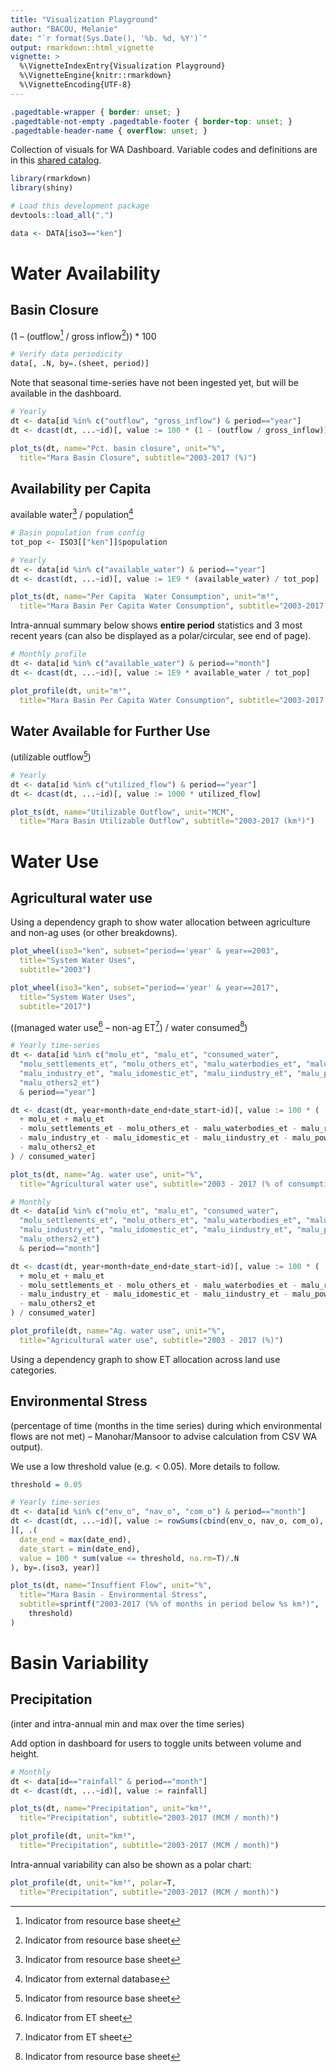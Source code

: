 ```yaml
---
title: "Visualization Playground"
author: "BACOU, Melanie"
date: "`r format(Sys.Date(), '%b. %d, %Y')`"
output: rmarkdown::html_vignette
vignette: >
  %\VignetteIndexEntry{Visualization Playground}
  %\VignetteEngine{knitr::rmarkdown}
  %\VignetteEncoding{UTF-8}
---
```


```css
.pagedtable-wrapper { border: unset; }
.pagedtable-not-empty .pagedtable-footer { border-top: unset; }
.pagedtable-header-name { overflow: unset; }
```

Collection of visuals for WA Dashboard. Variable codes and definitions are in this [shared catalog](https://docs.google.com/spreadsheets/d/13c8t2JgA2QK_YZ6OgI9o0JJcnuq90WOeipzNxS1HPow/edit?usp=sharing).

```r
library(rmarkdown)
library(shiny)

# Load this development package
devtools::load_all(".")

data <- DATA[iso3=="ken"]
```


# Water Availability

## Basin Closure

(1 – (outflow[^s1] / gross inflow[^s1])) * 100


```r
# Verify data periodicity
data[, .N, by=.(sheet, period)]
```

Note that seasonal time-series have not been ingested yet, but will be available in the dashboard.

```r
# Yearly
dt <- data[id %in% c("outflow", "gross_inflow") & period=="year"]
dt <- dcast(dt, ...~id)[, value := 100 * (1 - (outflow / gross_inflow))]

plot_ts(dt, name="Pct. basin closure", unit="%",
  title="Mara Basin Closure", subtitle="2003-2017 (%)")
```

## Availability per Capita

available water[^s1] / population[^ext]

```r

# Basin population from config
tot_pop <- ISO3[["ken"]]$population

# Yearly
dt <- data[id %in% c("available_water") & period=="year"]
dt <- dcast(dt, ...~id)[, value := 1E9 * (available_water) / tot_pop]

plot_ts(dt, name="Per Capita  Water Consumption", unit="m³",
  title="Mara Basin Per Capita Water Consumption", subtitle="2003-2017 (m³)")
```

Intra-annual summary below shows **entire period** statistics and 3 most recent years (can also be displayed as a polar/circular, see end of page).

```r
# Monthly profile
dt <- data[id %in% c("available_water") & period=="month"]
dt <- dcast(dt, ...~id)[, value := 1E9 * available_water / tot_pop]

plot_profile(dt, unit="m³",
  title="Mara Basin Per Capita Water Consumption", subtitle="2003-2017 (m³)")
```


## Water Available for Further Use

(utilizable outflow[^s1])

```r
# Yearly
dt <- data[id %in% c("utilized_flow") & period=="year"]
dt <- dcast(dt, ...~id)[, value := 1000 * utilized_flow]

plot_ts(dt, name="Utilizable Outflow", unit="MCM",
  title="Mara Basin Utilizable Outflow", subtitle="2003-2017 (km³)")
```


# Water Use

## Agricultural water use 

Using a dependency graph to show water allocation between agriculture and non-ag uses (or other breakdowns).

```r
plot_wheel(iso3="ken", subset="period=='year' & year==2003",
  title="System Water Uses",
  subtitle="2003")

plot_wheel(iso3="ken", subset="period=='year' & year==2017",
  title="System Water Uses",
  subtitle="2017")
```

((managed water use[^s2] – non-ag ET[^s2]) / water consumed[^s1])

```r
# Yearly time-series
dt <- data[id %in% c("molu_et", "malu_et", "consumed_water",
  "molu_settlements_et", "molu_others_et", "malu_waterbodies_et", "malu_residential_et",
  "malu_industry_et", "malu_idomestic_et", "malu_iindustry_et", "malu_powerandenergy_et",
  "malu_others2_et")
  & period=="year"]

dt <- dcast(dt, year+month+date_end+date_start~id)[, value := 100 * (
  + molu_et + malu_et
  - molu_settlements_et - molu_others_et - malu_waterbodies_et - malu_residential_et
  - malu_industry_et - malu_idomestic_et - malu_iindustry_et - malu_powerandenergy_et
  - malu_others2_et
) / consumed_water]

plot_ts(dt, name="Ag. water use", unit="%",
  title="Agricultural water use", subtitle="2003 - 2017 (% of consumption)")
```

```r
# Monthly
dt <- data[id %in% c("molu_et", "malu_et", "consumed_water",
  "molu_settlements_et", "molu_others_et", "malu_waterbodies_et", "malu_residential_et",
  "malu_industry_et", "malu_idomestic_et", "malu_iindustry_et", "malu_powerandenergy_et",
  "malu_others2_et")
  & period=="month"]

dt <- dcast(dt, year+month+date_end+date_start~id)[, value := 100 * (
  + molu_et + malu_et
  - molu_settlements_et - molu_others_et - malu_waterbodies_et - malu_residential_et
  - malu_industry_et - malu_idomestic_et - malu_iindustry_et - malu_powerandenergy_et
  - malu_others2_et
) / consumed_water]

plot_profile(dt, name="Ag. water use", unit="%",
  title="Agricultural water use", subtitle="2003 - 2017 (%)")
```

Using a dependency graph to show ET allocation across land use categories.


## Environmental Stress 

(percentage of time (months in the time series) during which environmental flows are not met) – Manohar/Mansoor to advise calculation from CSV WA output).

<span class="bg-warning">We use a low threshold value (e.g. < 0.05). More details to follow.</span>

```r
threshold = 0.05

# Yearly time-series
dt <- data[id %in% c("env_o", "nav_o", "com_o") & period=="month"]
dt <- dcast(dt, ...~id)[, value := rowSums(cbind(env_o, nav_o, com_o), na.rm=T)
][, .(
  date_end = max(date_end),
  date_start = min(date_end),
  value = 100 * sum(value <= threshold, na.rm=T)/.N
), by=.(iso3, year)]

plot_ts(dt, name="Insuffient Flow", unit="%",
  title="Mara Basin - Environmental Stress", 
  subtitle=sprintf("2003-2017 (%% of months in period below %s km³)", 
    threshold)
)
```


# Basin Variability

## Precipitation 

(inter and intra-annual min and max over the time series)

<p class="bg-warning">Add option in dashboard for users to toggle units between volume and height.<p>

```r
# Monthly
dt <- data[id=="rainfall" & period=="month"]
dt <- dcast(dt, ...~id)[, value := rainfall]

plot_ts(dt, name="Precipitation", unit="km³",
  title="Precipitation", subtitle="2003-2017 (MCM / month)")
```

```r
plot_profile(dt, unit="km³",
  title="Precipitation", subtitle="2003-2017 (MCM / month)")
```

Intra-annual variability can also be shown as a polar chart:

```r
plot_profile(dt, unit="km³", polar=T,
  title="Precipitation", subtitle="2003-2017 (MCM / month)")
```



[^s1]: Indicator from resource base sheet
[^ext]: Indicator from external database
[^s2]: Indicator from ET sheet

